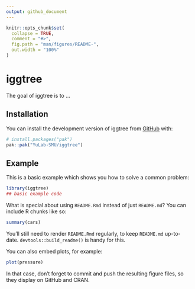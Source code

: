 ```yaml
---
output: github_document
---
```


<!-- README.md is generated from README.Rmd. Please edit that file -->

```r
knitr::opts_chunk$set(
  collapse = TRUE,
  comment = "#>",
  fig.path = "man/figures/README-",
  out.width = "100%"
)
```

# iggtree

<!-- badges: start -->
<!-- badges: end -->

The goal of iggtree is to ...

## Installation

You can install the development version of iggtree from [GitHub](https://github.com/) with:

``` r
# install.packages("pak")
pak::pak("YuLab-SMU/iggtree")
```

## Example

This is a basic example which shows you how to solve a common problem:

```r
library(iggtree)
## basic example code
```

What is special about using `README.Rmd` instead of just `README.md`? You can include R chunks like so:

```r
summary(cars)
```

You'll still need to render `README.Rmd` regularly, to keep `README.md` up-to-date. `devtools::build_readme()` is handy for this.

You can also embed plots, for example:

```r
plot(pressure)
```

In that case, don't forget to commit and push the resulting figure files, so they display on GitHub and CRAN.
